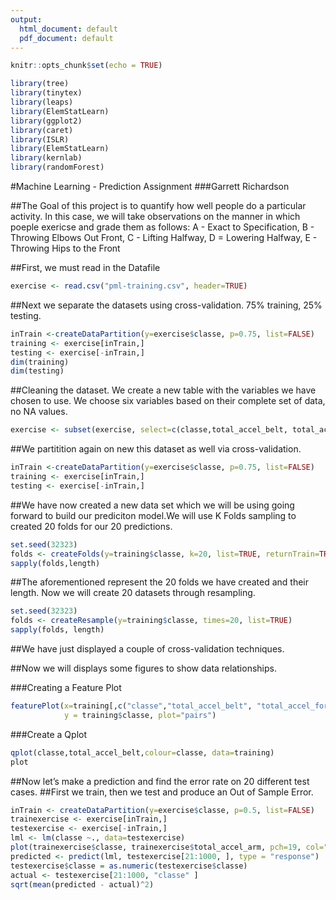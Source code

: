 ---
output:
  html_document: default
  pdf_document: default
---

```{r setup, include=FALSE}
knitr::opts_chunk$set(echo = TRUE)
```

```{r, include=FALSE}
library(tree)
library(tinytex)
library(leaps)
library(ElemStatLearn)
library(ggplot2)
library(caret)
library(ISLR)
library(ElemStatLearn)
library(kernlab)
library(randomForest)
```

#Machine Learning - Prediction Assignment
###Garrett Richardson


##The Goal of this project is to quantify how well people do a particular activity.  In this case, we will take observations on the manner in which poeple exericse and grade them as follows: A - Exact to Specification, B - Throwing Elbows Out Front, C - Lifting Halfway, D = Lowering Halfway, E - Throwing Hips to the Front


##First, we must read in the Datafile
```{r, fig.show='hide'}
exercise <- read.csv("pml-training.csv", header=TRUE)
```

##Next we separate the datasets using cross-validation.  75% training, 25% testing.
```{R}
inTrain <-createDataPartition(y=exercise$classe, p=0.75, list=FALSE)
training <- exercise[inTrain,]
testing <- exercise[-inTrain,]
dim(training)
dim(testing)
```
##Cleaning the dataset.  We create a new table with the variables we have chosen to use.  We choose six variables based on their complete set of data, no NA values.
```{R}
exercise <- subset(exercise, select=c(classe,total_accel_belt, total_accel_forearm, total_accel_arm, total_accel_dumbbell))
```
##We partitition again on  new this dataset as well via cross-validation.
```{R}
inTrain <-createDataPartition(y=exercise$classe, p=0.75, list=FALSE)
training <- exercise[inTrain,]
testing <- exercise[-inTrain,]
```

##We have now created a new data set which we will be using going forward to build our prediciton model.We will use K Folds sampling to created 20 folds for our 20 predictions.
```{r}
set.seed(32323)
folds <- createFolds(y=training$classe, k=20, list=TRUE, returnTrain=TRUE)
sapply(folds,length)
```
##The aforementioned represent the 20 folds we have created and their length.  Now we will create 20 datasets through resampling.
```{r}
set.seed(32323)
folds <- createResample(y=training$classe, times=20, list=TRUE)
sapply(folds, length)
```

##We have just displayed a couple of cross-validation techniques.

##Now we will displays some figures to show data relationships.

###Creating a Feature Plot
```{r}
featurePlot(x=training[,c("classe","total_accel_belt", "total_accel_forearm", "total_accel_arm", "total_accel_dumbbell")],
            y = training$classe, plot="pairs")
```
###Create a Qplot
```{r}
qplot(classe,total_accel_belt,colour=classe, data=training)
plot
```

##Now let's make a prediction and find the error rate on 20 different test cases.
##First we train, then we test and produce an Out of Sample Error.
```{r}
inTrain <- createDataPartition(y=exercise$classe, p=0.5, list=FALSE)
trainexercise <- exercise[inTrain,]
testexercise <- exercise[-inTrain,]
lml <- lm(classe ~., data=testexercise)
plot(trainexercise$classe, trainexercise$total_accel_arm, pch=19, col="blue", xlab="Classe", ylab="Arm Acceleration")
predicted <- predict(lml, testexercise[21:1000, ], type = "response")
testexercise$classe = as.numeric(testexercise$classe)
actual <- testexercise[21:1000, "classe" ]
sqrt(mean(predicted - actual)^2) 
```
